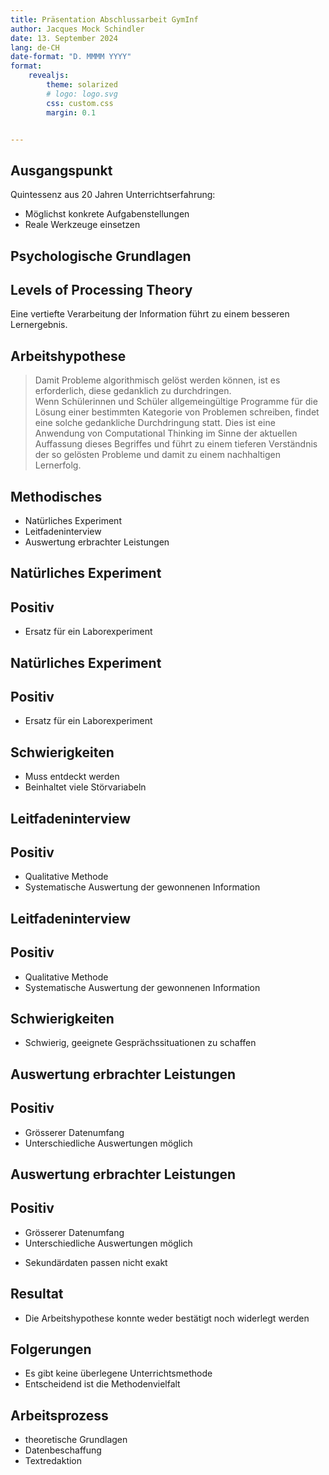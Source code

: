 ```yaml
---
title: Präsentation Abschlussarbeit GymInf
author: Jacques Mock Schindler
date: 13. September 2024
lang: de-CH
date-format: "D. MMMM YYYY"
format: 
    revealjs:
        theme: solarized
        # logo: logo.svg
        css: custom.css
        margin: 0.1


---
```


## Ausgangspunkt

Quintessenz aus 20 Jahren Unterrichtserfahrung:

:::{.incremental}

* Möglichst konkrete Aufgabenstellungen
* Reale Werkzeuge einsetzen

:::

## Psychologische Grundlagen

:::{.callout-note}

## Levels of Processing Theory

Eine vertiefte Verarbeitung der Information führt zu einem besseren Lernergebnis.

:::

## Arbeitshypothese

>Damit Probleme algorithmisch gelöst werden können, ist es erforderlich,
>diese gedanklich zu durchdringen.  
>Wenn Schülerinnen und Schüler
>allgemeingültige Programme für die Lösung einer bestimmten Kategorie von
>Problemen schreiben, findet eine solche gedankliche Durchdringung statt.
>Dies ist eine Anwendung von Computational Thinking im Sinne der
>aktuellen Auffassung dieses Begriffes und führt zu einem
>tieferen Verständnis der so gelösten 
>Probleme und damit zu einem nachhaltigen Lernerfolg. 

## Methodisches

:::{.incremental}

* Natürliches Experiment
* Leitfadeninterview
* Auswertung erbrachter Leistungen

:::

## Natürliches Experiment

:::{.callout-note}

## Positiv

* Ersatz für ein Laborexperiment

:::

## Natürliches Experiment

:::{.callout-note}

## Positiv

* Ersatz für ein Laborexperiment

:::

:::{.callout-warning}

## Schwierigkeiten

* Muss entdeckt werden
* Beinhaltet viele Störvariabeln

:::

## Leitfadeninterview

:::{.callout-note}

## Positiv

* Qualitative Methode
* Systematische Auswertung der gewonnenen Information

:::

## Leitfadeninterview

:::{.callout-note}

## Positiv

* Qualitative Methode
* Systematische Auswertung der gewonnenen Information

:::

:::{.callout-warning}

## Schwierigkeiten

* Schwierig, geeignete Gesprächssituationen zu schaffen

:::

## Auswertung erbrachter Leistungen

:::{.callout-note}

## Positiv

* Grösserer Datenumfang
* Unterschiedliche Auswertungen möglich
  
:::

## Auswertung erbrachter Leistungen

:::{.callout-note}

## Positiv

* Grösserer Datenumfang
* Unterschiedliche Auswertungen möglich
  
:::

:::{.callout-warning}

* Sekundärdaten passen nicht exakt
  
:::

## Resultat

* Die Arbeitshypothese konnte weder bestätigt noch widerlegt werden

## Folgerungen

* Es gibt keine überlegene Unterrichtsmethode
* Entscheidend ist die Methodenvielfalt

## Arbeitsprozess

* theoretische Grundlagen
* Datenbeschaffung
* Textredaktion